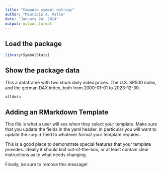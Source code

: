 ```yaml
---
title: "Compute symbol entropy"
author: "Mauricio A. Valle"
date: "January 24, 2014"
output: output_format
---
```


## Load the package

```r
library(SymbolStats)
```

## Show the package data
This a dataframe with two stock daily index prices. The U.S. SP500 index, and the german DAX index, both from  2000-01-01 to 2023-12-30.


```r
alldata
```

## Adding an RMarkdown Template

This file is what a user will see when they select your template. Make sure that you update the fields in the yaml header. In particular you will want to update the `output` field to whatever format your template requires.

This is a good place to demonstrate special features that your template provides. Ideally it should knit out-of-the-box, or at least contain clear instructions as to what needs changing.

Finally, be sure to remove this message!

